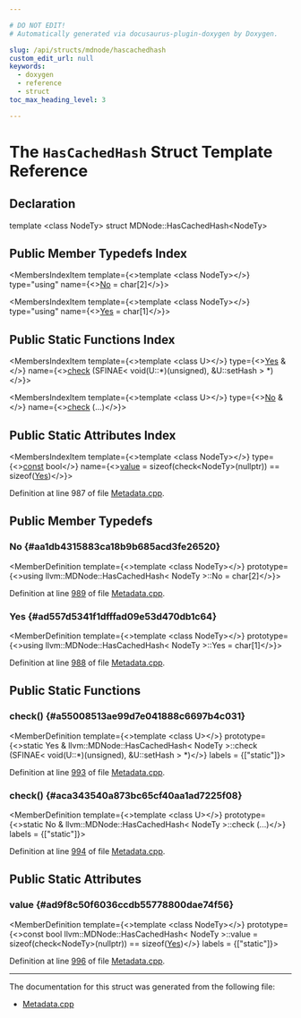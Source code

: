```yaml
---

# DO NOT EDIT!
# Automatically generated via docusaurus-plugin-doxygen by Doxygen.

slug: /api/structs/mdnode/hascachedhash
custom_edit_url: null
keywords:
  - doxygen
  - reference
  - struct
toc_max_heading_level: 3

---
```





# The `HasCachedHash` Struct Template Reference

<DoxygenPage pluginConfig={pluginConfig}>



## Declaration

<CodeBlock>template &lt;class NodeTy&gt;
struct MDNode::HasCachedHash&lt;NodeTy&gt;</CodeBlock>

## Public Member Typedefs Index

<MembersIndex>

<MembersIndexItem
  template={<>template &lt;class NodeTy&gt;</>}
  type="using"
  name={<><a href="#aa1db4315883ca18b9b685acd3fe26520">No</a> = char&#91;2&#93;</>}>
</MembersIndexItem>

<MembersIndexItem
  template={<>template &lt;class NodeTy&gt;</>}
  type="using"
  name={<><a href="#ad557d5341f1dfffad09e53d470db1c64">Yes</a> = char&#91;1&#93;</>}>
</MembersIndexItem>

</MembersIndex>

## Public Static Functions Index

<MembersIndex>

<MembersIndexItem
  template={<>template &lt;class U&gt;</>}
  type={<><a href="#ad557d5341f1dfffad09e53d470db1c64">Yes</a> &amp;</>}
  name={<><a href="#a55008513ae99d7e041888c6697b4c031">check</a> (SFINAE&lt; void(U::&#42;)(unsigned), &amp;U::setHash &gt; &#42;)</>}>
</MembersIndexItem>

<MembersIndexItem
  template={<>template &lt;class U&gt;</>}
  type={<><a href="#aa1db4315883ca18b9b685acd3fe26520">No</a> &amp;</>}
  name={<><a href="#aca343540a873bc65cf40aa1ad7225f08">check</a> (...)</>}>
</MembersIndexItem>

</MembersIndex>

## Public Static Attributes Index

<MembersIndex>

<MembersIndexItem
  template={<>template &lt;class NodeTy&gt;</>}
  type={<><a href="/docs/api/files/lib/lib/target/lib/target/aarch64/aarch64promoteconstant-cpp/#a90f8350fecae261c25be85d38b451bff">const</a> bool</>}
  name={<><a href="#ad9f8c50f6036ccdb55778800dae74f56">value</a> = sizeof(check&lt;NodeTy&gt;(nullptr)) == sizeof(<a href="#ad557d5341f1dfffad09e53d470db1c64">Yes</a>)</>}>
</MembersIndexItem>

</MembersIndex>


Definition at line 987 of file <a href="/docs/api/files/lib/lib/ir/metadata-cpp">Metadata.cpp</a>.

<SectionDefinition>

## Public Member Typedefs

### No {#aa1db4315883ca18b9b685acd3fe26520}

<MemberDefinition
  template={<>template &lt;class NodeTy&gt;</>}
  prototype={<>using llvm::MDNode::HasCachedHash&lt; NodeTy &gt;::No =  char&#91;2&#93;</>}>

Definition at line <a href="/docs/api/files/lib/lib/ir/metadata-cpp/#l00989">989</a> of file <a href="/docs/api/files/lib/lib/ir/metadata-cpp">Metadata.cpp</a>.
</MemberDefinition>

### Yes {#ad557d5341f1dfffad09e53d470db1c64}

<MemberDefinition
  template={<>template &lt;class NodeTy&gt;</>}
  prototype={<>using llvm::MDNode::HasCachedHash&lt; NodeTy &gt;::Yes =  char&#91;1&#93;</>}>

Definition at line <a href="/docs/api/files/lib/lib/ir/metadata-cpp/#l00988">988</a> of file <a href="/docs/api/files/lib/lib/ir/metadata-cpp">Metadata.cpp</a>.
</MemberDefinition>

</SectionDefinition>

<SectionDefinition>

## Public Static Functions

### check() {#a55008513ae99d7e041888c6697b4c031}

<MemberDefinition
  template={<>template &lt;class U&gt;</>}
  prototype={<>static Yes &amp; llvm::MDNode::HasCachedHash&lt; NodeTy &gt;::check (SFINAE&lt; void(U::&#42;)(unsigned), &amp;U::setHash &gt; &#42;)</>}
  labels = {["static"]}>

Definition at line <a href="/docs/api/files/lib/lib/ir/metadata-cpp/#l00993">993</a> of file <a href="/docs/api/files/lib/lib/ir/metadata-cpp">Metadata.cpp</a>.
</MemberDefinition>

### check() {#aca343540a873bc65cf40aa1ad7225f08}

<MemberDefinition
  template={<>template &lt;class U&gt;</>}
  prototype={<>static No &amp; llvm::MDNode::HasCachedHash&lt; NodeTy &gt;::check (...)</>}
  labels = {["static"]}>

Definition at line <a href="/docs/api/files/lib/lib/ir/metadata-cpp/#l00994">994</a> of file <a href="/docs/api/files/lib/lib/ir/metadata-cpp">Metadata.cpp</a>.
</MemberDefinition>

</SectionDefinition>

<SectionDefinition>

## Public Static Attributes

### value {#ad9f8c50f6036ccdb55778800dae74f56}

<MemberDefinition
  template={<>template &lt;class NodeTy&gt;</>}
  prototype={<>const bool llvm::MDNode::HasCachedHash&lt; NodeTy &gt;::value = sizeof(check&lt;NodeTy&gt;(nullptr)) == sizeof(<a href="#ad557d5341f1dfffad09e53d470db1c64">Yes</a>)</>}
  labels = {["static"]}>

Definition at line <a href="/docs/api/files/lib/lib/ir/metadata-cpp/#l00996">996</a> of file <a href="/docs/api/files/lib/lib/ir/metadata-cpp">Metadata.cpp</a>.
</MemberDefinition>

</SectionDefinition>

<hr/>

The documentation for this struct was generated from the following file:

<ul>
<li><a href="/docs/api/files/lib/lib/ir/metadata-cpp">Metadata.cpp</a></li>
</ul>

</DoxygenPage>
